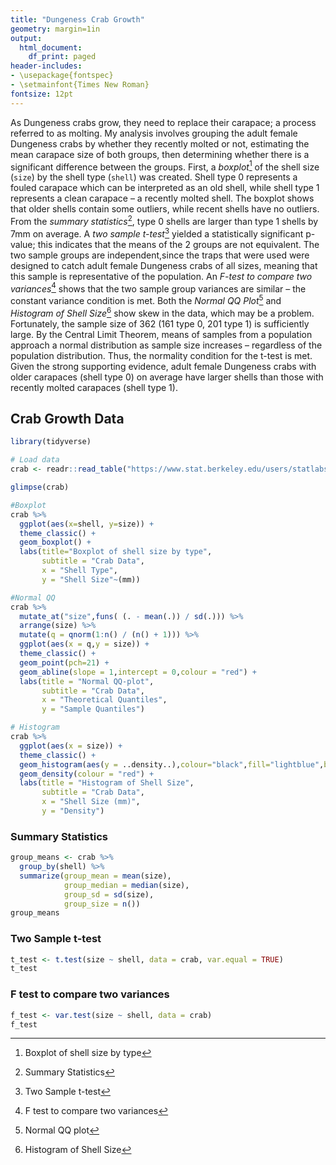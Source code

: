 ---
title: "Dungeness Crab Growth"
geometry: margin=1in
output:
  html_document:
    df_print: paged
header-includes:
- \usepackage{fontspec}
- \setmainfont{Times New Roman}
fontsize: 12pt
---

As Dungeness crabs grow, they need to replace their carapace; a process referred to as molting. My analysis involves grouping the adult female Dungeness crabs by whether they recently molted or not, estimating the mean carapace size of both groups, then determining whether there is a significant difference between the groups.
First, a *boxplot*[^8] of the shell size (`size`) by the shell type (`shell`) was created. Shell type 0 represents a fouled carapace which can be interpreted as an old shell, while shell type 1 represents a clean carapace -- a recently molted shell. The boxplot shows that older shells contain some outliers, while recent shells have no outliers. From the *summary statistics*[^9], type 0 shells are larger than type 1 shells by 7mm on average. 
A *two sample t-test*[^10] yielded a statistically significant p-value; this indicates that the means of the 2 groups are not equivalent. The two sample groups are independent,since the traps that were used were designed to catch adult female Dungeness crabs of all sizes, meaning that this sample is representative of the population. An *F-test to compare two variances*[^11] shows that the two sample group variances are similar -- the constant variance condition is met. Both the *Normal QQ Plot*[^12] and *Histogram of Shell Size*[^13] show skew in the data, which may be a problem. Fortunately, the sample size of 362 (161 type 0, 201 type 1) is sufficiently large. By the Central Limit Theorem, means of samples from a population approach a normal distribution as sample size increases -- regardless of the population distribution. Thus, the normality condition for the t-test is met.
Given the strong supporting evidence, adult female Dungeness crabs with older carapaces (shell type 0) on average have larger shells than those with recently molted carapaces (shell type 1).

[^8]: Boxplot of shell size by type
[^9]: Summary Statistics
[^10]: Two Sample t-test
[^11]: F test to compare two variances
[^12]: Normal QQ plot
[^13]: Histogram of Shell Size



## Crab Growth Data
```{r, crab-1, message=FALSE, warning=FALSE}
library(tidyverse)

# Load data
crab <- readr::read_table("https://www.stat.berkeley.edu/users/statlabs/data/crabpop.data",col_types = "dc")

glimpse(crab)

#Boxplot
crab %>%
  ggplot(aes(x=shell, y=size)) +
  theme_classic() +
  geom_boxplot() +
  labs(title="Boxplot of shell size by type",
       subtitle = "Crab Data",
       x = "Shell Type",
       y = "Shell Size"~(mm))

#Normal QQ
crab %>%
  mutate_at("size",funs( (. - mean(.)) / sd(.))) %>%
  arrange(size) %>%
  mutate(q = qnorm(1:n() / (n() + 1))) %>%
  ggplot(aes(x = q,y = size)) +
  theme_classic() +
  geom_point(pch=21) +
  geom_abline(slope = 1,intercept = 0,colour = "red") +
  labs(title = "Normal QQ-plot",
       subtitle = "Crab Data",
       x = "Theoretical Quantiles",
       y = "Sample Quantiles")

# Histogram
crab %>%
  ggplot(aes(x = size)) +
  theme_classic() +
  geom_histogram(aes(y = ..density..),colour="black",fill="lightblue",bins = 15) +
  geom_density(colour = "red") +
  labs(title = "Histogram of Shell Size",
       subtitle = "Crab Data",
       x = "Shell Size (mm)",
       y = "Density")

```

### Summary Statistics
```{r, crab-sum-1, message=FALSE, warning=FALSE}

group_means <- crab %>%
  group_by(shell) %>%
  summarize(group_mean = mean(size),
            group_median = median(size),
            group_sd = sd(size),
            group_size = n())
group_means

```

### Two Sample t-test
```{r, crab-test-2, message=FALSE, warning=FALSE}

t_test <- t.test(size ~ shell, data = crab, var.equal = TRUE)
t_test

```

### F test to compare two variances
```{r, crab-test-1, message=FALSE, warning=FALSE}

f_test <- var.test(size ~ shell, data = crab)
f_test

```

